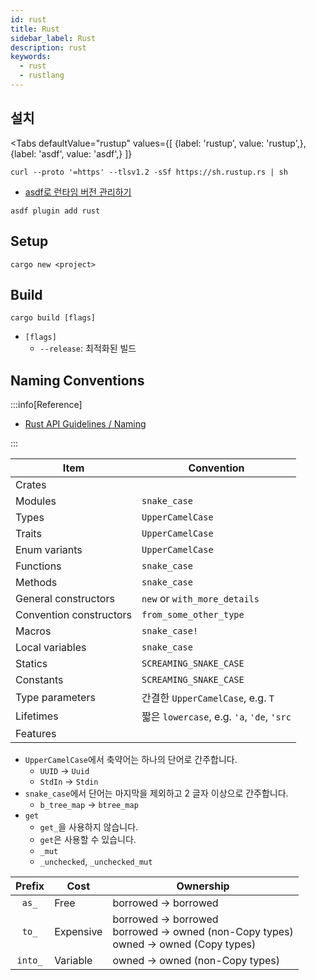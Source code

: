 ```yaml
---
id: rust
title: Rust
sidebar_label: Rust
description: rust
keywords:
  - rust
  - rustlang
---
```



## 설치

<Tabs
    defaultValue="rustup"
    values={[
        {label: 'rustup', value: 'rustup',},
        {label: 'asdf', value: 'asdf',}
    ]}
>

<TabItem value="rustup">

```shell
curl --proto '=https' --tlsv1.2 -sSf https://sh.rustup.rs | sh
```

</TabItem>

<TabItem value="asdf">

- [asdf로 런타임 버전 관리하기](/docs/lang/etc/command-line-tools/asdf#플러그인)

```shell
asdf plugin add rust
```

</TabItem>

</Tabs>

## Setup

```shell
cargo new <project>
```

## Build

```shell
cargo build [flags]
```

- `[flags]`
  - `--release`: 최적화된 빌드

## Naming Conventions

:::info[Reference]

- [Rust API Guidelines / Naming](https://rust-lang.github.io/api-guidelines/naming.html)

:::

| Item                    | Convention                                 |
| ----------------------- | ------------------------------------------ |
| Crates                  |                                            |
| Modules                 | `snake_case`                               |
| Types                   | `UpperCamelCase`                           |
| Traits                  | `UpperCamelCase`                           |
| Enum variants           | `UpperCamelCase`                           |
| Functions               | `snake_case`                               |
| Methods                 | `snake_case`                               |
| General constructors    | `new` or `with_more_details`               |
| Convention constructors | `from_some_other_type`                     |
| Macros                  | `snake_case!`                              |
| Local variables         | `snake_case`                               |
| Statics                 | `SCREAMING_SNAKE_CASE`                     |
| Constants               | `SCREAMING_SNAKE_CASE`                     |
| Type parameters         | 간결한 `UpperCamelCase`, e.g. `T`          |
| Lifetimes               | 짧은 `lowercase`, e.g. `'a`, `'de`, `'src` |
| Features                |                                            |

- `UpperCamelCase`에서 축약어는 하나의 단어로 간주합니다.
  - `UUID` -\> `Uuid`
  - `StdIn` -\> `Stdin`
- `snake_case`에서 단어는 마지막을 제외하고 2 글자 이상으로 간주합니다.
  - `b_tree_map` -\> `btree_map`
- `get`
  - `get_`을 사용하지 않습니다.
  - `get`은 사용할 수 있습니다.
  - `_mut`
  - `_unchecked`, `_unchecked_mut`

| Prefix  | Cost      | Ownership                                                                                      |
| :-----: | --------- | ---------------------------------------------------------------------------------------------- |
|  `as_`  | Free      | borrowed -\> borrowed                                                                          |
|  `to_`  | Expensive | borrowed -\> borrowed<br/>borrowed -\> owned (non-Copy types)<br/>owned -\> owned (Copy types) |
| `into_` | Variable  | owned -\> owned (non-Copy types)                                                               |
